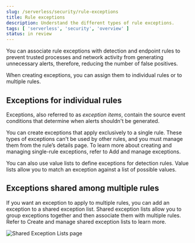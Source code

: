 ```yaml
---
slug: /serverless/security/rule-exceptions
title: Rule exceptions
description: Understand the different types of rule exceptions.
tags: [ 'serverless', 'security', 'overview' ]
status: in review
---
```


<DocBadge template="technical preview" />
<div id="detections-ui-exceptions"></div>

You can associate rule exceptions with detection and endpoint rules to prevent trusted processes and network activity from generating unnecessary alerts, therefore, reducing the number of false positives. 

When creating exceptions, you can assign them to <DocLink slug="/serverless/security/rule-exceptions" section="exceptions-for-individual-rules">individual rules</DocLink> or to <DocLink slug="/serverless/security/rule-exceptions" section="exceptions-shared-among-multiple-rules">multiple rules</DocLink>.

<div id="rule-exceptions-intro"></div>

## Exceptions for individual rules

Exceptions, also referred to as _exception items_, contain the source event conditions that determine when alerts shouldn't be generated. 

You can create exceptions that apply exclusively to a single rule. These types of exceptions can't be used by other rules, and you must manage them from the rule’s details page. To learn more about creating and managing single-rule exceptions, refer to <DocLink slug="/serverless/security/add-exceptions">Add and manage exceptions</DocLink>.

<DocImage size="xl" url="../images/detections-ui-exceptions/-detections-exception-item-example.png" alt="An exception item" />

<DocCallOut title="Note">
You can also use <DocLink slug="/serverless/security/value-lists-exceptions">value lists</DocLink> to define exceptions for detection rules. Value lists allow you to match an exception against a list of possible values.
</DocCallOut>

<div id="shared-exception-list-intro"></div>

## Exceptions shared among multiple rules 

If you want an exception to apply to multiple rules, you can add an exception to a shared exception list. Shared exception lists allow you to group exceptions together and then associate them with multiple rules. Refer to <DocLink slug="/serverless/security/shared-exception-lists">Create and manage shared exception lists</DocLink> to learn more.

![Shared Exception Lists page](../images/detections-ui-exceptions/-detections-rule-exceptions-page.png)
